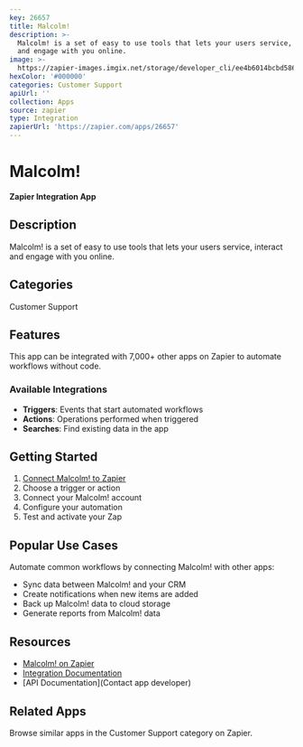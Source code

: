 ```yaml
---
key: 26657
title: Malcolm!
description: >-
  Malcolm! is a set of easy to use tools that lets your users service, interact
  and engage with you online.
image: >-
  https://zapier-images.imgix.net/storage/developer_cli/ee4b6014bcbd586ea078f7e0c504b611.png?auto=format%2Ccompress&ixlib=python-3.0.0&q=50
hexColor: '#000000'
categories: Customer Support
apiUrl: ''
collection: Apps
source: zapier
type: Integration
zapierUrl: 'https://zapier.com/apps/26657'
---
```

# Malcolm!

**Zapier Integration App**

## Description

Malcolm! is a set of easy to use tools that lets your users service, interact and engage with you online.

## Categories

Customer Support

## Features

This app can be integrated with 7,000+ other apps on Zapier to automate workflows without code.

### Available Integrations

- **Triggers**: Events that start automated workflows
- **Actions**: Operations performed when triggered
- **Searches**: Find existing data in the app

## Getting Started

1. [Connect Malcolm! to Zapier](https://zapier.com/apps/26657)
2. Choose a trigger or action
3. Connect your Malcolm! account
4. Configure your automation
5. Test and activate your Zap

## Popular Use Cases

Automate common workflows by connecting Malcolm! with other apps:

- Sync data between Malcolm! and your CRM
- Create notifications when new items are added
- Back up Malcolm! data to cloud storage
- Generate reports from Malcolm! data

## Resources

- [Malcolm! on Zapier](https://zapier.com/apps/26657)
- [Integration Documentation](https://zapier.com/apps/26657/integrations)
- [API Documentation](Contact app developer)

## Related Apps

Browse similar apps in the Customer Support category on Zapier.
